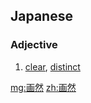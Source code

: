 ==Japanese==
{{ja-kanjitab|かく|ぜん|yomi=on}}

===Adjective===
{{ja-adj|infl=tari|かくぜん}}

# [[clear]], [[distinct]]

[[mg:画然]]
[[zh:画然]]